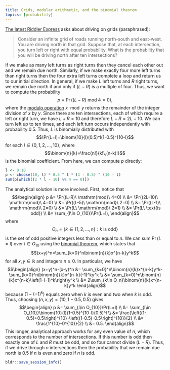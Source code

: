 ```yaml
---
title: Grids, modular arithmetic, and the binomial theorem
topics: [probability]
---
```


[The latest Riddler Express](https://fivethirtyeight.com/features/can-you-connect-the-dots/) asks about driving on grids (paraphrased):

> Consider an infinite grid of roads running north-south and east-west.
> You are driving north in that grid.
> Suppose that, at each intersection, you turn left or right with equal probability.
> What is the probability that you will be driving north after ten intersections?

If we make as many left turns as right turns then they cancel each other out and we remain due north.
Similarly, if we make exactly four more left turns than right turns then the four extra left turns complete a loop and return us to our initial direction.
In general, if we make $L$ left turns and $R$ right turns, we remain due north if and only if $(L-R)$ is a multiple of four.
Thus, we want to compute the probability
$$\renewcommand{\mod}{\ \mathrm{mod}\ }p\equiv\Pr\left((L-R)\mod4=0\right),$$
where the [modulo operation](https://en.wikipedia.org/wiki/Modulo_operation) $x\mod y$ returns the remainder of the integer division of $x$ by $y$.
Since there are ten intersections, each of which require a left or right turn, we have $L+R=10$ and therefore $L-R=2L-10$.
We can turn left up to ten times, and each left turn occurs independently with probability $0.5$.
Thus, $L$ is binomially distributed with
$$\Pr(L=l)=\binom{10}{l}(0.5)^l(1-0.5)^{10-l}$$
for each $l\in\{0,1,2,\ldots,10\}$, where
$$\binom{n}{k}=\frac{n!}{k!\,(n-k)!}$$
is the binomial coefficient.
From here, we can compute $p$ directly:
```r
l <- 0:10
p <- choose(10, l) * 0.5 ^ l * (1 - 0.5) ^ (10 - l)
sum(p[which((2 * l - 10) %% 4 == 0)])
```
The analytical solution is more involved.
First, notice that
$$\begin{align}
p
&= \Pr((L-R)\ \mathrm{mod}\ 4=0) \\
&= \Pr((2L-10)\ \mathrm{mod}\ 4=0) \\
&= \Pr((L-5)\ \mathrm{mod}\ 2=0) \\
&= \Pr((L-1)\ \mathrm{mod}\ 2=0) \\
&= \Pr(L\ \mathrm{mod}\ 2=1) \\
&= \Pr(L\ \text{is odd}) \\
&= \sum_{l\in O_{10}}\Pr(L=l),
\end{align}$$
where
$$O_n=\{k\in\{1,2,\ldots,n\}:k\ \text{is odd}\}$$
is the set of odd positive integers less than or equal to $n$.
We can sum $\Pr(L=l)$ over $l\in O_{10}$ using the [binomial theorem](https://en.wikipedia.org/wiki/Binomial_theorem), which states that
$$(x+y)^n=\sum_{k=0}^n\binom{n}{k}x^{n-k}y^k$$
for all $x,y\in\mathbb{R}$ and integers $n\ge0$.
In particular, we have
$$\begin{align}
(x+y)^n-(x-y)^n
&= \sum_{k=0}^n\binom{n}{k}x^{n-k}y^k-\sum_{k=0}^n\binom{n}{k}x^{n-k}(-1)^ky^k \\
&= \sum_{k=0}^n\binom{n}{k}x^{n-k}\left(1-(-1)^k\right)y^k \\
&= 2\sum_{k\in O_n}\binom{n}{k}x^{n-k}y^k
\end{align}$$
because $(1-(-1)^k)$ equals zero when $k$ is even and two when $k$ is odd.
Thus, choosing $(n,x,y)=(10,1-0.5,0.5)$ gives
$$\begin{align}
p
&= \sum_{l\in O_{10}}\Pr(L=l) \\
&= \sum_{l\in O_{10}}\binom{10}{l}(1-0.5)^{10-l}(0.5)^l \\
&= \frac{\left((1-0.5)+0.5\right)^{10}-\left((1-0.5)-0.5\right)^{10}}{2} \\
&= \frac{1^{10}-0^{10}}{2} \\
&= 0.5.
\end{align}$$
This longer, analytical approach works for any even value of $n$, which corresponds to the number of intersections.
If this number is odd then exactly one of $L$ and $R$ must be odd, and so four cannot divide $(L-R)$.
Thus, if we drive through $n$ intersections then the probability that we remain due north is $0.5$ if $n$ is even and zero if $n$ is odd.

```r
bldr::save_session_info()
```
